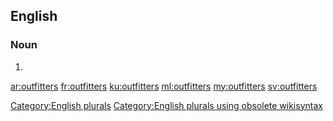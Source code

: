 ==English==

===Noun===
{{head|en}}

# {{plural of|outfitter}}

[[Category:English plurals]][[Category:English plurals using obsolete wikisyntax]]

[[ar:outfitters]]
[[fr:outfitters]]
[[ku:outfitters]]
[[ml:outfitters]]
[[my:outfitters]]
[[sv:outfitters]]